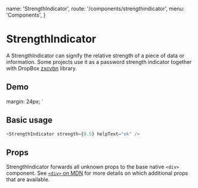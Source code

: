   name: 'StrengthIndicator',
  route: '/components/strengthindicator',
  menu: 'Components',
}


# StrengthIndicator

A StrengthIndicator can signify the relative strength of a piece of data or information. Some projects use it as a
password strength indicator together with DropBox [zxcvbn](https://github.com/dropbox/zxcvbn) library.

## Demo

  margin: 24px;
`

<div
  style={{
    padding: '2px',
    display: 'inline-grid',
    gridGap: '10px',
    gridTemplateColumns: '1fr',
    width: '100%',
  }}
>
  <Block>
    <StrengthIndicator
      strength={0}
      helpText="horrible"
      className="my-strenght-indicator"
    />
  </Block>
  <Block>
    <StrengthIndicator strength={0.25} helpText="bad" />
  </Block>
  <Block>
    <StrengthIndicator strength={0.5} helpText="ok" />
  </Block>
  <Block>
    <StrengthIndicator strength={0.75} helpText="good" />
  </Block>
  <Block>
    <StrengthIndicator strength={1} helpText="excellent" />
  </Block>
</div>

## Basic usage

```typescript type=live
<StrengthIndicator strength={0.5} helpText="ok" />
```

## Props

StrengthIndicator forwards all unknown props to the base native `<div>` component. See
[`<div>` on MDN](https://developer.mozilla.org/en-US/docs/Web/HTML/Element/div) for more
details on which additional props that are available.

<Props of="StrengthIndicator" />
